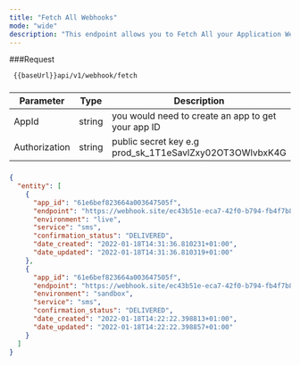 ```yaml
---
title: "Fetch All Webhooks"
mode: "wide"
description: "This endpoint allows you to Fetch All your Application Webhooks"
---
```



###Request

```text [GET]
 {{baseUrl}}api/v1/webhook/fetch
```

### [](https://api-docs.dojah.io/docs/subscribe-to-services#header)

| Parameter | Type | Description |
| --- | --- | --- |
| AppId | string | you would need to create an app to get your app ID |
| Authorization | string | public secret key e.g prod\_sk\_1T1eSavlZxy02OT3OWlvbxK4G |

### [](https://api-docs.dojah.io/docs/subscribe-to-services#response-sample)

```json Response
{
  "entity": [
    {
      "app_id": "61e6bef823664a003647505f",
      "endpoint": "https://webhook.site/ec43b51e-eca7-42f0-b794-fb4f7b8c89d0",
      "environment": "live",
      "service": "sms",
      "confirmation_status": "DELIVERED",
      "date_created": "2022-01-18T14:31:36.810231+01:00",
      "date_updated": "2022-01-18T14:31:36.810319+01:00"
    },
    {
      "app_id": "61e6bef823664a003647505f",
      "endpoint": "https://webhook.site/ec43b51e-eca7-42f0-b794-fb4f7b8c89d0",
      "environment": "sandbox",
      "service": "sms",
      "confirmation_status": "DELIVERED",
      "date_created": "2022-01-18T14:22:22.398813+01:00",
      "date_updated": "2022-01-18T14:22:22.398857+01:00"
    }
  ]
}
```
